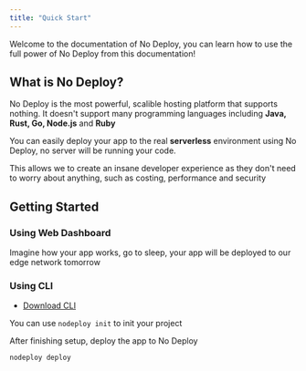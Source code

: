 ```yaml
---
title: "Quick Start"
---
```


Welcome to the documentation of No Deploy, you can learn how to use the full power of No Deploy from this documentation!

## What is No Deploy?

No Deploy is the most powerful, scalible hosting platform that supports nothing. It doesn't support many programming languages including **Java, Rust, Go, Node.js** and **Ruby**

You can easily deploy your app to the real **serverless** environment using No Deploy, no server will be running your code.

This allows we to create an insane developer experience as they don't need to worry about anything, such as costing, performance and security

## Getting Started

### Using Web Dashboard

Imagine how your app works, go to sleep, your app will be deployed to our edge network tomorrow

### Using CLI

-   [Download CLI](https://youtu.be/dQw4w9WgXcQ)

You can use `nodeploy init` to init your project

After finishing setup, deploy the app to No Deploy

```
nodeploy deploy
```
